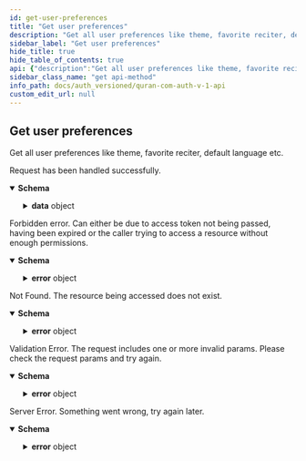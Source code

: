 ```yaml
---
id: get-user-preferences
title: "Get user preferences"
description: "Get all user preferences like theme, favorite reciter, default language etc."
sidebar_label: "Get user preferences"
hide_title: true
hide_table_of_contents: true
api: {"description":"Get all user preferences like theme, favorite reciter, default language etc.","tags":["Preferences"],"parameters":[],"responses":{"200":{"description":"Request has been handled successfully.","content":{"application/json":{"schema":{"type":"object","properties":{"success":{"type":"boolean","example":true},"data":{"type":"object","properties":{"theme":{"type":"object","properties":{"type":{"type":"string","example":"auto"}},"additionalProperties":false},"reading":{"type":"object","properties":{"readingPreference":{"type":"string","example":"translation"},"selectedWordByWordLocale":{"type":"string","example":"en"},"wordClickFunctionality":{"type":"string","example":"play-audio"}},"additionalProperties":false},"quranReaderStyles":{"type":"object","properties":{"tafsirFontScale":{"type":"integer","example":3},"quranTextFontScale":{"type":"integer","example":3},"translationFontScale":{"type":"integer","example":3},"quranFont":{"type":"string","example":"code_v1"},"mushafLines":{"type":"string","example":"16_lines"}},"additionalProperties":false},"translations":{"type":"object","properties":{"selectedTranslations":{"type":"array","items":{"type":"integer","example":131}}},"additionalProperties":false},"tafsirs":{"type":"object","properties":{"selectedTafsirs":{"type":"array","items":{"type":"string","example":"en-tafisr-ibn-kathir"}}},"additionalProperties":false},"audio":{"type":"object","properties":{"reciter":{"type":"integer","example":7},"playbackRate":{"type":"integer","example":1},"showTooltipWhenPlayingAudio":{"type":"boolean","example":true},"enableAutoScrolling":{"type":"boolean","example":true}},"additionalProperties":false},"language":{"type":"string","example":"en"}},"additionalProperties":false,"title":"Preference"}},"additionalProperties":false}}}},"403":{"description":"Forbidden error. Can either be due to access token not being passed, having been expired or the caller trying to access a resource without enough permissions.","content":{"application/json":{"schema":{"type":"object","properties":{"success":{"type":"boolean","example":false},"error":{"type":"object","properties":{"code":{"type":"string","example":"ForbiddenError"},"message":{"type":"string","example":"Token expired"}}}},"additionalProperties":false}}}},"404":{"description":"Not Found. The resource being accessed does not exist.","content":{"application/json":{"schema":{"type":"object","properties":{"success":{"type":"boolean","example":false},"error":{"type":"object","properties":{"code":{"type":"string","example":"NotFoundError"},"message":{"type":"string","example":"The resource you're looking for does not exist"}}}},"additionalProperties":false}}}},"422":{"description":"Validation Error. The request includes one or more invalid params. Please check the request params and try again.","content":{"application/json":{"schema":{"type":"object","properties":{"success":{"type":"boolean","example":false},"error":{"type":"object","properties":{"code":{"type":"string","example":"ValidationError"},"message":{"type":"string","example":"`id` is required"}}}},"additionalProperties":false}}}},"500":{"description":"Server Error. Something went wrong, try again later.","content":{"application/json":{"schema":{"type":"object","properties":{"success":{"type":"boolean","example":false},"error":{"type":"object","properties":{"code":{"type":"string","example":"ServerError"},"message":{"type":"string","example":"Something went wrong"}}}},"additionalProperties":false}}}}},"method":"get","path":"/v1/preferences/","servers":[{"url":"https://auth.quran.com","description":"Production Server"}],"security":[{"ApiKeyAuth":[]}],"securitySchemes":{"ApiKeyAuth":{"type":"apiKey","in":"header","name":"o_t_h"},"bearer":{"scheme":"bearer","type":"http"}},"info":{"title":"Quran.com Auth V1 API","version":"1.0.0","description":"Quran.com Auth V1 APIs allow your app to authenticate and interact with Quran Foundation's users' resources. \n\n See it in action https://share.descript.com/view/rBczFqlYZQz \n\n ## Pagination \n\n We are using cursor based pagination. The pagination query params consist of `first`,`after`, `before` and `last`. \n\n Example \n - `first: 10` will give you first 10 items \n - `first: 10, after: xyz` will give you first 10 items after the item with id `xyz` \n - `last: 10` will give you the last 10 items \n - `last: 10, before: xyz` will give you the last 10 items before the item with id `xyz` \n\n The only possible combinations are `first + after` or `last + before`. They should not be used together"},"postman":{"name":"Get user preferences","description":{"content":"Get all user preferences like theme, favorite reciter, default language etc.","type":"text/plain"},"url":{"path":["v1","preferences",""],"host":["{{baseUrl}}"],"query":[],"variable":[]},"header":[{"key":"Accept","value":"application/json"}],"method":"GET"}}
sidebar_class_name: "get api-method"
info_path: docs/auth_versioned/quran-com-auth-v-1-api
custom_edit_url: null
---
```



## Get user preferences



Get all user preferences like theme, favorite reciter, default language etc.

<div><ApiTabs><TabItem label={"200"} value={"200"}><div>

Request has been handled successfully.

</div><div><MimeTabs schemaType={"response"}><TabItem label={"application/json"} value={"application/json"}><SchemaTabs><TabItem label={"Schema"} value={"Schema"}><details style={{}} data-collapsed={false} open={true}><summary style={{"textAlign":"left"}}><strong>Schema</strong></summary><div style={{"textAlign":"left","marginLeft":"1rem"}}></div><ul style={{"marginLeft":"1rem"}}><SchemaItem collapsible={false} name={"success"} required={false} schemaName={"boolean"} qualifierMessage={undefined} schema={{"type":"boolean","example":true}}></SchemaItem><SchemaItem collapsible={true} className={"schemaItem"}><details style={{}}><summary style={{}}><strong>data</strong><span style={{"opacity":"0.6"}}> object</span></summary><div style={{"marginLeft":"1rem"}}><SchemaItem collapsible={true} className={"schemaItem"}><details style={{}}><summary style={{}}><strong>theme</strong><span style={{"opacity":"0.6"}}> object</span></summary><div style={{"marginLeft":"1rem"}}><SchemaItem collapsible={false} name={"type"} required={false} schemaName={"string"} qualifierMessage={undefined} schema={{"type":"string","example":"auto"}}></SchemaItem></div></details></SchemaItem><SchemaItem collapsible={true} className={"schemaItem"}><details style={{}}><summary style={{}}><strong>reading</strong><span style={{"opacity":"0.6"}}> object</span></summary><div style={{"marginLeft":"1rem"}}><SchemaItem collapsible={false} name={"readingPreference"} required={false} schemaName={"string"} qualifierMessage={undefined} schema={{"type":"string","example":"translation"}}></SchemaItem><SchemaItem collapsible={false} name={"selectedWordByWordLocale"} required={false} schemaName={"string"} qualifierMessage={undefined} schema={{"type":"string","example":"en"}}></SchemaItem><SchemaItem collapsible={false} name={"wordClickFunctionality"} required={false} schemaName={"string"} qualifierMessage={undefined} schema={{"type":"string","example":"play-audio"}}></SchemaItem></div></details></SchemaItem><SchemaItem collapsible={true} className={"schemaItem"}><details style={{}}><summary style={{}}><strong>quranReaderStyles</strong><span style={{"opacity":"0.6"}}> object</span></summary><div style={{"marginLeft":"1rem"}}><SchemaItem collapsible={false} name={"tafsirFontScale"} required={false} schemaName={"integer"} qualifierMessage={undefined} schema={{"type":"integer","example":3}}></SchemaItem><SchemaItem collapsible={false} name={"quranTextFontScale"} required={false} schemaName={"integer"} qualifierMessage={undefined} schema={{"type":"integer","example":3}}></SchemaItem><SchemaItem collapsible={false} name={"translationFontScale"} required={false} schemaName={"integer"} qualifierMessage={undefined} schema={{"type":"integer","example":3}}></SchemaItem><SchemaItem collapsible={false} name={"quranFont"} required={false} schemaName={"string"} qualifierMessage={undefined} schema={{"type":"string","example":"code_v1"}}></SchemaItem><SchemaItem collapsible={false} name={"mushafLines"} required={false} schemaName={"string"} qualifierMessage={undefined} schema={{"type":"string","example":"16_lines"}}></SchemaItem></div></details></SchemaItem><SchemaItem collapsible={true} className={"schemaItem"}><details style={{}}><summary style={{}}><strong>translations</strong><span style={{"opacity":"0.6"}}> object</span></summary><div style={{"marginLeft":"1rem"}}><SchemaItem collapsible={false} name={"selectedTranslations"} required={false} schemaName={"integer[]"} qualifierMessage={undefined} schema={{"type":"array","items":{"type":"integer","example":131}}}></SchemaItem></div></details></SchemaItem><SchemaItem collapsible={true} className={"schemaItem"}><details style={{}}><summary style={{}}><strong>tafsirs</strong><span style={{"opacity":"0.6"}}> object</span></summary><div style={{"marginLeft":"1rem"}}><SchemaItem collapsible={false} name={"selectedTafsirs"} required={false} schemaName={"string[]"} qualifierMessage={undefined} schema={{"type":"array","items":{"type":"string","example":"en-tafisr-ibn-kathir"}}}></SchemaItem></div></details></SchemaItem><SchemaItem collapsible={true} className={"schemaItem"}><details style={{}}><summary style={{}}><strong>audio</strong><span style={{"opacity":"0.6"}}> object</span></summary><div style={{"marginLeft":"1rem"}}><SchemaItem collapsible={false} name={"reciter"} required={false} schemaName={"integer"} qualifierMessage={undefined} schema={{"type":"integer","example":7}}></SchemaItem><SchemaItem collapsible={false} name={"playbackRate"} required={false} schemaName={"integer"} qualifierMessage={undefined} schema={{"type":"integer","example":1}}></SchemaItem><SchemaItem collapsible={false} name={"showTooltipWhenPlayingAudio"} required={false} schemaName={"boolean"} qualifierMessage={undefined} schema={{"type":"boolean","example":true}}></SchemaItem><SchemaItem collapsible={false} name={"enableAutoScrolling"} required={false} schemaName={"boolean"} qualifierMessage={undefined} schema={{"type":"boolean","example":true}}></SchemaItem></div></details></SchemaItem><SchemaItem collapsible={false} name={"language"} required={false} schemaName={"string"} qualifierMessage={undefined} schema={{"type":"string","example":"en"}}></SchemaItem></div></details></SchemaItem></ul></details></TabItem><TabItem label={"Example (from schema)"} value={"Example (from schema)"}><ResponseSamples responseExample={"{\n  \"success\": true,\n  \"data\": {\n    \"theme\": {\n      \"type\": \"auto\"\n    },\n    \"reading\": {\n      \"readingPreference\": \"translation\",\n      \"selectedWordByWordLocale\": \"en\",\n      \"wordClickFunctionality\": \"play-audio\"\n    },\n    \"quranReaderStyles\": {\n      \"tafsirFontScale\": 3,\n      \"quranTextFontScale\": 3,\n      \"translationFontScale\": 3,\n      \"quranFont\": \"code_v1\",\n      \"mushafLines\": \"16_lines\"\n    },\n    \"translations\": {\n      \"selectedTranslations\": [\n        131\n      ]\n    },\n    \"tafsirs\": {\n      \"selectedTafsirs\": [\n        \"en-tafisr-ibn-kathir\"\n      ]\n    },\n    \"audio\": {\n      \"reciter\": 7,\n      \"playbackRate\": 1,\n      \"showTooltipWhenPlayingAudio\": true,\n      \"enableAutoScrolling\": true\n    },\n    \"language\": \"en\"\n  }\n}"} language={"json"}></ResponseSamples></TabItem></SchemaTabs></TabItem></MimeTabs></div></TabItem><TabItem label={"403"} value={"403"}><div>

Forbidden error. Can either be due to access token not being passed, having been expired or the caller trying to access a resource without enough permissions.

</div><div><MimeTabs schemaType={"response"}><TabItem label={"application/json"} value={"application/json"}><SchemaTabs><TabItem label={"Schema"} value={"Schema"}><details style={{}} data-collapsed={false} open={true}><summary style={{"textAlign":"left"}}><strong>Schema</strong></summary><div style={{"textAlign":"left","marginLeft":"1rem"}}></div><ul style={{"marginLeft":"1rem"}}><SchemaItem collapsible={false} name={"success"} required={false} schemaName={"boolean"} qualifierMessage={undefined} schema={{"type":"boolean","example":false}}></SchemaItem><SchemaItem collapsible={true} className={"schemaItem"}><details style={{}}><summary style={{}}><strong>error</strong><span style={{"opacity":"0.6"}}> object</span></summary><div style={{"marginLeft":"1rem"}}><SchemaItem collapsible={false} name={"code"} required={false} schemaName={"string"} qualifierMessage={undefined} schema={{"type":"string","example":"ForbiddenError"}}></SchemaItem><SchemaItem collapsible={false} name={"message"} required={false} schemaName={"string"} qualifierMessage={undefined} schema={{"type":"string","example":"Token expired"}}></SchemaItem></div></details></SchemaItem></ul></details></TabItem><TabItem label={"Example (from schema)"} value={"Example (from schema)"}><ResponseSamples responseExample={"{\n  \"success\": false,\n  \"error\": {\n    \"code\": \"ForbiddenError\",\n    \"message\": \"Token expired\"\n  }\n}"} language={"json"}></ResponseSamples></TabItem></SchemaTabs></TabItem></MimeTabs></div></TabItem><TabItem label={"404"} value={"404"}><div>

Not Found. The resource being accessed does not exist.

</div><div><MimeTabs schemaType={"response"}><TabItem label={"application/json"} value={"application/json"}><SchemaTabs><TabItem label={"Schema"} value={"Schema"}><details style={{}} data-collapsed={false} open={true}><summary style={{"textAlign":"left"}}><strong>Schema</strong></summary><div style={{"textAlign":"left","marginLeft":"1rem"}}></div><ul style={{"marginLeft":"1rem"}}><SchemaItem collapsible={false} name={"success"} required={false} schemaName={"boolean"} qualifierMessage={undefined} schema={{"type":"boolean","example":false}}></SchemaItem><SchemaItem collapsible={true} className={"schemaItem"}><details style={{}}><summary style={{}}><strong>error</strong><span style={{"opacity":"0.6"}}> object</span></summary><div style={{"marginLeft":"1rem"}}><SchemaItem collapsible={false} name={"code"} required={false} schemaName={"string"} qualifierMessage={undefined} schema={{"type":"string","example":"NotFoundError"}}></SchemaItem><SchemaItem collapsible={false} name={"message"} required={false} schemaName={"string"} qualifierMessage={undefined} schema={{"type":"string","example":"The resource you're looking for does not exist"}}></SchemaItem></div></details></SchemaItem></ul></details></TabItem><TabItem label={"Example (from schema)"} value={"Example (from schema)"}><ResponseSamples responseExample={"{\n  \"success\": false,\n  \"error\": {\n    \"code\": \"NotFoundError\",\n    \"message\": \"The resource you're looking for does not exist\"\n  }\n}"} language={"json"}></ResponseSamples></TabItem></SchemaTabs></TabItem></MimeTabs></div></TabItem><TabItem label={"422"} value={"422"}><div>

Validation Error. The request includes one or more invalid params. Please check the request params and try again.

</div><div><MimeTabs schemaType={"response"}><TabItem label={"application/json"} value={"application/json"}><SchemaTabs><TabItem label={"Schema"} value={"Schema"}><details style={{}} data-collapsed={false} open={true}><summary style={{"textAlign":"left"}}><strong>Schema</strong></summary><div style={{"textAlign":"left","marginLeft":"1rem"}}></div><ul style={{"marginLeft":"1rem"}}><SchemaItem collapsible={false} name={"success"} required={false} schemaName={"boolean"} qualifierMessage={undefined} schema={{"type":"boolean","example":false}}></SchemaItem><SchemaItem collapsible={true} className={"schemaItem"}><details style={{}}><summary style={{}}><strong>error</strong><span style={{"opacity":"0.6"}}> object</span></summary><div style={{"marginLeft":"1rem"}}><SchemaItem collapsible={false} name={"code"} required={false} schemaName={"string"} qualifierMessage={undefined} schema={{"type":"string","example":"ValidationError"}}></SchemaItem><SchemaItem collapsible={false} name={"message"} required={false} schemaName={"string"} qualifierMessage={undefined} schema={{"type":"string","example":"`id` is required"}}></SchemaItem></div></details></SchemaItem></ul></details></TabItem><TabItem label={"Example (from schema)"} value={"Example (from schema)"}><ResponseSamples responseExample={"{\n  \"success\": false,\n  \"error\": {\n    \"code\": \"ValidationError\",\n    \"message\": \"`id` is required\"\n  }\n}"} language={"json"}></ResponseSamples></TabItem></SchemaTabs></TabItem></MimeTabs></div></TabItem><TabItem label={"500"} value={"500"}><div>

Server Error. Something went wrong, try again later.

</div><div><MimeTabs schemaType={"response"}><TabItem label={"application/json"} value={"application/json"}><SchemaTabs><TabItem label={"Schema"} value={"Schema"}><details style={{}} data-collapsed={false} open={true}><summary style={{"textAlign":"left"}}><strong>Schema</strong></summary><div style={{"textAlign":"left","marginLeft":"1rem"}}></div><ul style={{"marginLeft":"1rem"}}><SchemaItem collapsible={false} name={"success"} required={false} schemaName={"boolean"} qualifierMessage={undefined} schema={{"type":"boolean","example":false}}></SchemaItem><SchemaItem collapsible={true} className={"schemaItem"}><details style={{}}><summary style={{}}><strong>error</strong><span style={{"opacity":"0.6"}}> object</span></summary><div style={{"marginLeft":"1rem"}}><SchemaItem collapsible={false} name={"code"} required={false} schemaName={"string"} qualifierMessage={undefined} schema={{"type":"string","example":"ServerError"}}></SchemaItem><SchemaItem collapsible={false} name={"message"} required={false} schemaName={"string"} qualifierMessage={undefined} schema={{"type":"string","example":"Something went wrong"}}></SchemaItem></div></details></SchemaItem></ul></details></TabItem><TabItem label={"Example (from schema)"} value={"Example (from schema)"}><ResponseSamples responseExample={"{\n  \"success\": false,\n  \"error\": {\n    \"code\": \"ServerError\",\n    \"message\": \"Something went wrong\"\n  }\n}"} language={"json"}></ResponseSamples></TabItem></SchemaTabs></TabItem></MimeTabs></div></TabItem></ApiTabs></div>
      